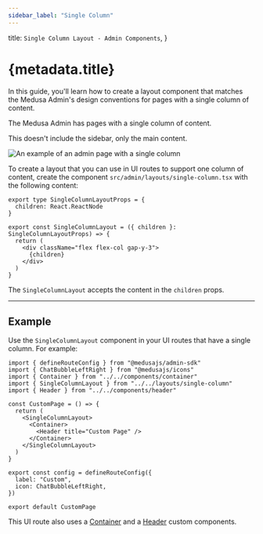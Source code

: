 ```yaml
---
sidebar_label: "Single Column"
---
```


  title: `Single Column Layout - Admin Components`,
}

# {metadata.title}

In this guide, you'll learn how to create a layout component that matches the Medusa Admin's design conventions for pages with a single column of content.

The Medusa Admin has pages with a single column of content.

<Note>

This doesn't include the sidebar, only the main content.

</Note>

![An example of an admin page with a single column](https://res.cloudinary.com/dza7lstvk/image/upload/v1728286605/Medusa%20Resources/single-column.png)

To create a layout that you can use in UI routes to support one column of content, create the component `src/admin/layouts/single-column.tsx` with the following content:

```tsx title="src/admin/layouts/single-column.tsx"
export type SingleColumnLayoutProps = {
  children: React.ReactNode
}

export const SingleColumnLayout = ({ children }: SingleColumnLayoutProps) => {
  return (
    <div className="flex flex-col gap-y-3">
      {children}
    </div>
  )
}
```

The `SingleColumnLayout` accepts the content in the `children` props.

---

## Example

Use the `SingleColumnLayout` component in your UI routes that have a single column. For example:

```tsx title="src/admin/routes/custom/page.tsx" highlights={[["9"]]}
import { defineRouteConfig } from "@medusajs/admin-sdk"
import { ChatBubbleLeftRight } from "@medusajs/icons"
import { Container } from "../../components/container"
import { SingleColumnLayout } from "../../layouts/single-column"
import { Header } from "../../components/header"

const CustomPage = () => {
  return (
    <SingleColumnLayout>
      <Container>
        <Header title="Custom Page" />
      </Container>
    </SingleColumnLayout>
  )
}

export const config = defineRouteConfig({
  label: "Custom",
  icon: ChatBubbleLeftRight,
})

export default CustomPage
```

This UI route also uses a [Container](../../components/container/page.mdx) and a [Header]() custom components.